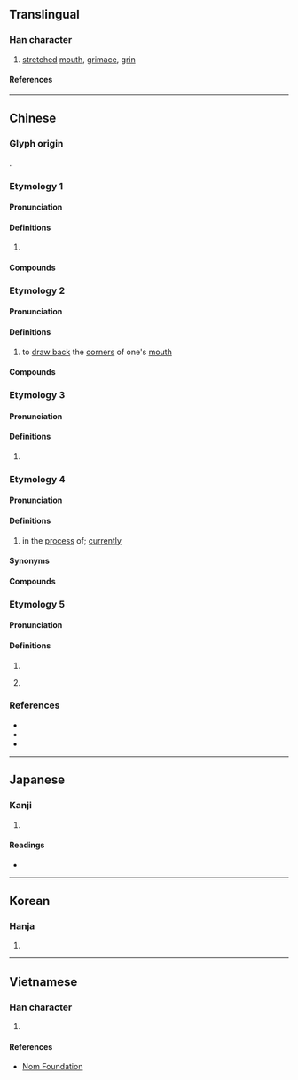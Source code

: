 {{character info}}
==Translingual==

===Han character===
{{Han char|rn=30|rad=口|as=06|sn=9|four=62000|canj=RMNN|ids=⿰口列}}

# [[stretch]]ed [[mouth]], [[grimace]], [[grin]]

====References====
{{Han ref|kx=0186.090|dkj=03536|dj=0405.310|hdz=10613.160|uh=54A7}}

----

==Chinese==

===Glyph origin===
{{Han compound|口|列|c1=s|c2=p|t1=mouth; speech|ls=psc}}.

===Etymology 1===
{{zh-forms}}

====Pronunciation====
{{zh-pron
|m=liē
|c=lit6,le2,le1,le4
|mn=lia̍t
|cat=
}}

====Definitions====
{{zh-hanzi}}

# {{rfdef|zh}}

====Compounds====
{{zh-der|乾巴疵咧|咧熊|咧咧|咧子|大大咧咧|白不呲咧|罵罵咧咧|醉咧咧兒}}

===Etymology 2===
{{zh-forms}}

====Pronunciation====
{{zh-pron
|m=liě
|c=
|mn=
|cat=
}}

====Definitions====
{{zh-hanzi}}

# to [[draw back]] the [[corner]]s of one's [[mouth]]

====Compounds====
{{zh-der|咧嘴|齜牙咧嘴}}

===Etymology 3===
{{zh-forms}}

====Pronunciation====
{{zh-pron
|m=lie,liē
|cat=part
}}

====Definitions====
{{zh-hanzi}}

# {{lb|zh|dialectal}} {{rfdef|zh}}

===Etymology 4===
{{zh-forms|alt=在,塊,的,啲}}

====Pronunciation====
{{zh-pron
|mn=xm:le̍h/xm:--leh/qz:lér/tw:teh/twv:leh/jj,ph:lé
|cat=part
}}

====Definitions====
{{zh-hanzi}}

# {{lb|zh|Min Nan}} in the [[process]] of; [[currently]]
#: {{zh-x|我 咧 食飯。|I'm eat'''ing'''.|TW}}

====Synonyms====
{{zh-dial|正在}}

====Compounds====
{{zh-der|佇咧|當咧|咧欲|拄咧|拄佇咧}}

===Etymology 5===
{{zh-forms}}

====Pronunciation====
{{zh-pron
|mn=tw:--leh
|cat=part
}}

====Definitions====
{{zh-hanzi}}

# {{n-g|Sentence-final particle signalling emphasis of the preceding words.}}
# {{n-g|Sentence-final interrogative particle.}}
#: {{zh-x|你 好 %無？我 真 好。你 %咧{leh}？|How are you? I'm well. '''What about''' you?|TW}}

===References===
* {{R:twedu|B00314}}
* {{R:yue:Hanzi}}
* {{R:nan:thcwdq}}

----

==Japanese==

===Kanji===
{{ja-kanji|grade=|rs=口06}}

# {{rfdef|ja|sort=口06}}

====Readings====
* {{ja-readings|on=れつ,れち|kun=}}

----

==Korean==

===Hanja===
{{ko-hanja|hangeul=렬}}

# {{rfdef|ko|sort=口06}}

----

==Vietnamese==

===Han character===
{{vi-readings|rs=口06|reading=lác, sẹt, liệt, sèn, xẹt}}

# {{rfdef|vi|sort=口06}}

====References====
* [http://nomfoundation.org/common/nom_details.php?codepoint=54A7 Nom Foundation]